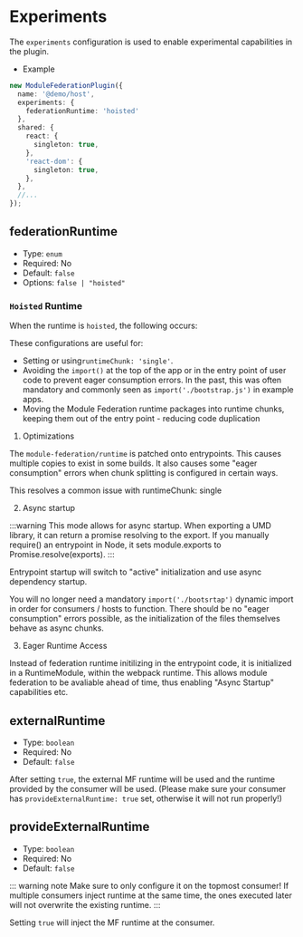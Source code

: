 # Experiments

The `experiments` configuration is used to enable experimental capabilities in the plugin.

- Example

```ts
new ModuleFederationPlugin({
  name: '@demo/host',
  experiments: {
    federationRuntime: 'hoisted'
  },
  shared: {
    react: {
      singleton: true,
    },
    'react-dom': {
      singleton: true,
    },
  },
  //...
});
```

## federationRuntime

- Type: `enum`
- Required: No
- Default: `false`
- Options: `false | "hoisted"`

### `Hoisted` Runtime

When the runtime is `hoisted`, the following occurs:

These configurations are useful for:

- Setting or using`runtimeChunk: 'single'`.
- Avoiding the `import()` at the top of the app or in the entry point of user code to prevent eager consumption errors. In the past, this was often mandatory and commonly seen as `import('./bootstrap.js')` in example apps.
- Moving the Module Federation runtime packages into runtime chunks, keeping them out of the entry point - reducing code duplication

1) Optimizations

The `module-federation/runtime` is patched onto entrypoints. This causes multiple copies to exist in some builds.
It also causes some "eager consumption" errors when chunk splitting is configured in certain ways.

This resolves a common issue with runtimeChunk: single

2) Async startup

:::warning
This mode allows for async startup. When exporting a UMD library, it can return a promise resolving to the export.
If you manually require() an entrypoint in Node, it sets module.exports to Promise.resolve(exports).
:::

Entrypoint startup will switch to "active" initialization and use async dependency startup.

You will no longer need a mandatory `import('./bootsrtap')` dynamic import in order for consumers / hosts to function.
There should be no "eager consumption" errors possible, as the initialization of the files themselves behave as async chunks.

3) Eager Runtime Access

Instead of federation runtime initilizing in the entrypoint code, it is initialized in a RuntimeModule, within the webpack runtime.
This allows module federation to be avaliable ahead of time, thus enabling "Async Startup" capabilities etc.

## externalRuntime

- Type: `boolean`
- Required: No
- Default: `false`

After setting `true`, the external MF runtime will be used and the runtime provided by the consumer will be used. (Please make sure your consumer has `provideExternalRuntime: true` set, otherwise it will not run properly!)

## provideExternalRuntime

- Type: `boolean`
- Required: No
- Default: `false`

::: warning note
Make sure to only configure it on the topmost consumer! If multiple consumers inject runtime at the same time, the ones executed later will not overwrite the existing runtime.
:::

Setting `true` will inject the MF runtime at the consumer.
